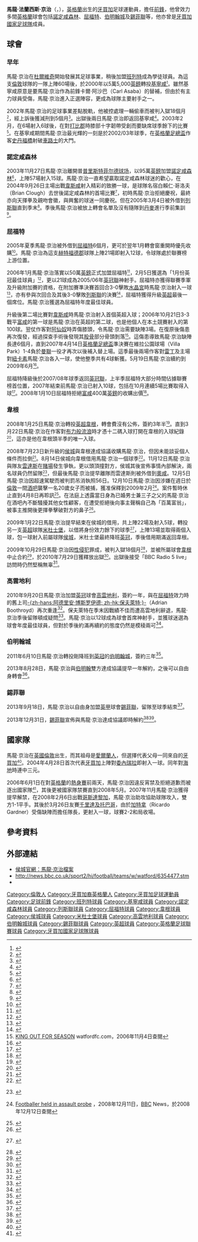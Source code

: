{{noteta|G1=足球|G2=英超|G3=FAcup
|T=zh-hans:马隆·金;zh-hk:馬龍·京治;zh-tw:馬龍·金恩;
|1=zh-hans:马隆·金;zh-hk:馬龍·京治;zh-tw:馬龍·金恩;
|2=zh-hans:马隆·弗朗西斯·金;zh-hk:馬龍·法蘭西斯·京治;zh-tw:馬龍·法蘭西斯·金恩;
|3=zh-hans:吉林汉姆;zh-hk:基寧咸;zh-tw:吉林漢姆;
|4=zh-hans:加德纳;zh-hk:加特拿;zh-tw:加德納;
|5=zh-hans:温达斯;zh-hk:雲達斯;zh-tw:溫達斯;
|6=zh-hans:博斯罗伊德;zh-hk:保夫萊特;zh-tw:博斯羅伊德;
}}
{{Infobox football biography 2
| playername          = 馬龍·京治<br>''Marlon King''
| image               = [[File:Marlon_King_vs_Antwerp_(cropped).jpg|220px]]
| caption             = 
| fullname            = 馬龍·法蘭西斯·京治 <br />Marlon Francis King
| dateofbirth         = {{birth date and age|1980|4|26}}
| cityofbirth         = [[杜爾維治|杜爾維治]]
| countryofbirth      = [[英格蘭|英格蘭]]
| height              = {{height|ft=6|in=1}}
| position            = [[前鋒_(足球)|前鋒]]
|         currentclub = 
|          clubnumber = 
| youthyears1         = 
| youthclubs1         = 
| years1              = 1998−2000
| clubs1              = [[巴尼特足球俱乐部|班列特]]
| caps1               = 53
| goals1              = 14
| years2              = 2000−2003
| clubs2              = [[吉林汉姆足球俱乐部|基寧咸]]
| caps2               = 101
| goals2              = 40
| years3              = 2003−2005
| clubs3              = [[諾定咸森林|諾定咸森林]]
| caps3               = 50
| goals3              = 10
| years4              = 2005
| clubs4              = → [[列斯聯|列斯聯]] (借用)
| caps4               = 9
| goals4              = 0
| years5              = 2005
| clubs5              = → [[屈福特足球會|屈福特]] (借用)
| caps5               = 21
| goals5              = 12
| years6              = 2005−2008
| clubs6              = [[屈福特足球會|屈福特]]
| caps6               = 60
| goals6              = 24
| years7              = 2008−2009
| clubs7              = [[韋根足球會|韋根]]
| caps7               = 18
| goals7              = 1
| years8              = 2008−2009
| clubs8              = → [[侯城足球會|侯城]] (借用)
| caps8               = 20
| goals8              = 5
| years9              = 2009
| clubs9              = → [[米德尔斯堡足球俱乐部|米杜士堡]] (借用)
| caps9               = 13
| goals9              = 2
| years10             = 2010−2011
| clubs10             = [[考文垂足球俱乐部|高雲地利]]
| caps10              = 28
| goals10             = 12
| years11             = 2011−2013
| clubs11             = [[伯明翰足球會|伯明翰城]]
| caps11              = 67
| goals11             = 29
| years12             = 2013
| clubs12             = [[谢菲尔德联足球俱乐部|錫菲聯]]
| caps12              = 8
| goals12             = 1
| totalcaps = 469 | totalgoals = 162
|      nationalyears1 = 2004–2013
|       nationalteam1 = [[牙買加國家足球隊|牙買加]]
|       nationalcaps1 = 24
|      nationalgoals1 = 12
| medaltemplates      = 
| club-update         = 2014年1月1日 (三) 08:43 (UTC)
| nationalteam-update = 2013年10月5日 (六) 14:00 (UTC)
}}

'''馬龍·法蘭西斯·京治'''（{{lang-en|'''Marlon Francis King'''}}，{{bd|1980年|4月26日|||King}}），[[英格蘭|英格蘭]]出生的[[牙買加|牙買加]]足球運動員，擔任[[前鋒_(足球)|前鋒]]，他曾效力多間[[英格蘭|英格蘭]]球會包括[[諾定咸森林|諾定咸森林]]、[[屈福特足球會|屈福特]]、[[伯明翰足球會|伯明翰城]]及[[谢菲尔德联足球俱乐部|錫菲聯]]等，他亦曾是[[牙買加國家足球隊|牙買加國家足球隊]]成員。

==球會==
===早年===
馬龍·京治在[[杜爾維奇足球會|杜爾維奇]]開始發展其足球事業，稍後加盟[[巴尼特足球俱乐部|班列特]]成為學徒球員。為這支[[倫敦|倫敦]]球隊的一隊上陣60場後，於2000年以5萬5,000[[英鎊|英鎊]]轉投[[吉林汉姆足球俱乐部|基寧咸]]<small><ref>{{Cite web |url=http://news.bbc.co.uk/sport2/hi/football/teams/b/barnet/813710.stm |title=King goes to Gills |access-date=2008-09-19 |archive-date=2016-03-10 |archive-url=https://web.archive.org/web/20160310094253/http://news.bbc.co.uk/sport2/hi/football/teams/b/barnet/813710.stm |dead-url=no }}</ref></small>。雖然基寧咸原意是要馬龍·京治作為前鋒卡爾·阿沙巴（Carl Asaba）的替補，但由於有主力球員受傷，馬龍·京治進入正選陣容，更成為球隊主要射手之一。

2002年馬龍·京治的足球事業差點脫軌，他被控處理一輛偷車而被判入獄18個月<small><ref>{{Cite web |url=http://news.bbc.co.uk/2/hi/uk_news/england/1979342.stm |title=Footballer jailed over stolen car |access-date=2008-09-19 |archive-date=2021-01-26 |archive-url=https://web.archive.org/web/20210126112451/http://news.bbc.co.uk/2/hi/uk_news/england/1979342.stm |dead-url=no }}</ref></small>，經上訴後獲減刑到5個月<small><ref>{{Cite web |url=http://news.bbc.co.uk/sport2/hi/football/teams/g/gillingham/1984810.stm |title=King's early release hope |access-date=2008-09-19 |archive-date=2019-07-25 |archive-url=https://web.archive.org/web/20190725203844/http://news.bbc.co.uk/sport2/hi/football/teams/g/gillingham/1984810.stm |dead-url=no }}</ref></small>。出獄後兩日馬龍·京治即返回基寧咸<small><ref>{{Cite web |url=http://news.bbc.co.uk/sport2/hi/football/teams/g/gillingham/2356171.stm |title=King back at Gills |access-date=2008-09-19 |archive-date=2019-07-24 |archive-url=https://web.archive.org/web/20190724235118/http://news.bbc.co.uk/sport2/hi/football/teams/g/gillingham/2356171.stm |dead-url=no }}</ref></small>。2003年2月，在6場射入6球後，在對[[德比郡足球俱乐部|打比郡]]時膝部十字韌帶受創而要缺席球季餘下的比賽<small><ref>{{Cite web |url=http://news.bbc.co.uk/sport2/hi/football/teams/g/gillingham/2698003.stm |title=King to miss out |access-date=2008-09-19 |archive-date=2019-07-29 |archive-url=https://web.archive.org/web/20190729084937/http://news.bbc.co.uk/sport2/hi/football/teams/g/gillingham/2698003.stm |dead-url=no }}</ref></small>。在基寧咸期間馬龍·京治最光輝的一刻是於2002/03年球季，在[[英格蘭足總盃|英格蘭足總盃]]作客[[史丹福橋球場|史丹福橋]]射破[[切尔西足球俱乐部|車路士]]的大門。

===諾定咸森林===
2003年11月27日馬龍·京治離開普[[普里斯特菲尔德球场|普里斯特菲尔德球场]]，以95萬[[英鎊|英鎊]]加盟[[诺丁汉森林足球俱乐部|諾定咸森林]]<small><ref>{{Cite web |url=http://news.bbc.co.uk/sport2/hi/football/teams/g/gillingham/3189666.stm |title=King completes Forest move |access-date=2008-09-19 |archive-date=2019-07-26 |archive-url=https://web.archive.org/web/20190726074454/http://news.bbc.co.uk/sport2/hi/football/teams/g/gillingham/3189666.stm |dead-url=no }}</ref></small>，上陣57場射入15球。馬龍·京治一直希望贏取諾定咸森林球迷的歡心，在2004年9月26日主場出戰[[西汉姆联足球俱乐部|韋斯咸]]射入精彩的致勝一球，是球隊名宿白賴仁·哥洛夫（Brian Clough）去世後諾定咸森林的首場比賽<small><ref>{{Cite web |url=http://news.bbc.co.uk/sport2/hi/football/eng_div_1/3659808.stm |title=Nottm Forest 2-1 West Ham |access-date=2008-09-19 |archive-date=2019-07-24 |archive-url=https://web.archive.org/web/20190724171341/http://news.bbc.co.uk/sport2/hi/football/eng_div_1/3659808.stm |dead-url=no }}</ref></small>，初時馬龍·京治拒絕慶祝，最終亦向天揮拳及親吻會徽，與興奮的球迷一同慶祝。但在2005年3月4日被外借到[[利兹联足球俱乐部|列斯聯]]直到季末<small><ref>{{Cite web |url=http://news.bbc.co.uk/sport2/hi/football/teams/l/leeds_united/4318097.stm |title=King completes loan move to Leeds |access-date=2008-09-19 |archive-date=2020-09-02 |archive-url=https://web.archive.org/web/20200902074908/http://news.bbc.co.uk/sport2/hi/football/teams/l/leeds_united/4318097.stm |dead-url=no }}</ref></small>。季後馬龍·京治被放上轉會名單及沒有隨隊到[[丹麥|丹麥]]進行季前集訓<small><ref>{{Cite web |url=http://news.bbc.co.uk/sport2/hi/football/teams/n/nottm_forest/4673285.stm |title=Forest pair attracting interest |access-date=2008-09-19 |archive-date=2019-07-27 |archive-url=https://web.archive.org/web/20190727022323/http://news.bbc.co.uk/sport2/hi/football/teams/n/nottm_forest/4673285.stm |dead-url=no }}</ref></small>。

===屈福特===
2005年夏季馬龍·京治被外借到[[沃特福德足球俱乐部|屈福特]]6個月，更可於翌年1月轉會窗重開時優先收購<small><ref>{{Cite web |url=http://news.bbc.co.uk/sport2/hi/football/teams/w/watford/4675435.stm |title=Hornets land Forest striker King |access-date=2008-09-19 |archive-date=2019-07-26 |archive-url=https://web.archive.org/web/20190726074500/http://news.bbc.co.uk/sport2/hi/football/teams/w/watford/4675435.stm |dead-url=no }}</ref></small>。馬龍·京治為這支[[赫特福德郡|赫特福德郡]]球隊上陣21場即射入12球，令球隊處於聯賽榜上游位置。

2006年1月馬龍·京治落實以50萬[[英鎊|英鎊]]正式加盟屈福特<small><ref>{{Cite web |url=http://news.bbc.co.uk/sport2/hi/football/teams/w/watford/4549976.stm |title=King set to stay at Vicarage Road |access-date=2008-09-19 |archive-date=2019-07-30 |archive-url=https://web.archive.org/web/20190730030611/http://news.bbc.co.uk/sport2/hi/football/teams/w/watford/4549976.stm |dead-url=no }}</ref></small>，2月5日獲選為「1月份英冠最佳球員」<small><ref>{{Cite web |url=http://news.bbc.co.uk/sport2/hi/football/teams/w/watford/4683384.stm |title=King is handed Championship award |access-date=2008-09-19 |archive-date=2019-07-24 |archive-url=https://web.archive.org/web/20190724013636/http://news.bbc.co.uk/sport2/hi/football/teams/w/watford/4683384.stm |dead-url=no }}</ref></small>，更以21球成為2005/06年[[英格蘭足球冠軍聯賽|英冠聯]]神射手。屈福特亦獲得聯賽季軍及升級附加賽的資格，在附加賽準決賽首回合3-0擊敗[[水晶宫足球俱乐部|水晶宮]]時馬龍·京治射入一球<small><ref>{{Cite web |url=http://news.bbc.co.uk/sport2/hi/football/eng_div_1/4972624.stm |title=Crystal Palace 0-3 Watford |access-date=2008-09-19 |archive-date=2019-07-24 |archive-url=https://web.archive.org/web/20190724040624/http://news.bbc.co.uk/sport2/hi/football/eng_div_1/4972624.stm |dead-url=no }}</ref></small>，亦有參與次回合及其後3-0擊敗[[利兹联足球俱乐部|列斯聯]]的決賽<small><ref>{{Cite web |url=http://news.bbc.co.uk/sport2/hi/football/eng_div_1/4771857.stm |title=Leeds 0-3 Watford |access-date=2008-09-19 |archive-date=2017-04-09 |archive-url=https://web.archive.org/web/20170409204358/http://news.bbc.co.uk/sport2/hi/football/eng_div_1/4771857.stm |dead-url=no }}</ref></small>，屈福特獲得升級[[英超|英超]]最後一個席位。馬龍·京治獲選為屈福特年度最佳球員。

升級後第二場比賽對[[西汉姆联足球俱乐部|韋斯咸]]時馬龍·京治射入首個英超入球；2006年10月21日3-3戰平[[富勒姆足球俱乐部|富咸]]的第一球是馬龍·京治在英超的第二球，也是他個人在本土競賽射入的第100球。翌仗作客對[[阿森纳足球俱乐部|阿仙奴]]時弄傷膝頭，令馬龍·京治需要缺陣3場。在復原後傷患再次復發，經過探查手術後發現其[[股骨|股骨]]部分骨頭剝落<small><ref>[http://www.watfordfc.premiumtv.co.uk/page/News/NewsDetail/0,,10400~923189,00.html KING OUT FOR SEASON]{{dead link|date=2018年5月 |bot=InternetArchiveBot |fix-attempted=yes }} watfordfc.com，2006年11月4日查閱</ref></small>。這傷患導致馬龍·京治缺陣長達6個月，直到2007年4月14日[[英格蘭足總盃|英格蘭足總盃]]準決賽在維拉公園球場（Villa Park）1-4負於[[曼联足球俱乐部|曼聯]]一役才再次以後補入替上場。這季最後兩場作客對[[雷丁足球俱乐部|雷丁]]及主場對[[纽卡斯尔联足球俱乐部|紐卡素]]馬龍·京治各入一球，使他整季共有4球斬獲。5月19日馬龍·京治續約到2009年6月<small><ref>{{Cite web |url=http://news.bbc.co.uk/sport2/hi/football/teams/w/watford/6673057.stm |title=King signs new Watford contract |access-date=2008-09-19 |archive-date=2019-07-26 |archive-url=https://web.archive.org/web/20190726125628/http://news.bbc.co.uk/sport2/hi/football/teams/w/watford/6673057.stm |dead-url=no }}</ref></small>。 

屈福特降級後於2007/08年球季返回[[英格蘭足球冠軍聯賽|英冠聯]]，上半季屈福特大部分時間佔據聯賽榜首位置，2007年結束前馬龍·京治已射入10球，包括在10月連續5場比賽取得入球<small><ref>{{Cite web |url=http://news.bbc.co.uk/sport2/hi/football/eng_div_1/7054132.stm |title=Crystal Palace 0-2 Watford |access-date=2008-09-19 |archive-date=2021-02-13 |archive-url=https://web.archive.org/web/20210213174115/http://news.bbc.co.uk/sport2/hi/football/eng_div_1/7054132.stm |dead-url=no }}</ref></small>。2008年1月10日屈福特拒絕[[富勒姆足球俱乐部|富咸]]400萬[[英鎊|英鎊]]的收購出價<small><ref>{{Cite web |url=http://news.bbc.co.uk/sport2/hi/football/teams/w/watford/7181858.stm |title=Watford snub Fulham £4m King bid |access-date=2008-09-19 |archive-date=2019-07-23 |archive-url=https://web.archive.org/web/20190723095835/http://news.bbc.co.uk/sport2/hi/football/teams/w/watford/7181858.stm |dead-url=no }}</ref></small>。

===韋根===
2008年1月25日馬龍·京治轉投[[英超|英超]][[威根竞技足球俱乐部|韋根]]，轉會費沒有公佈，簽約3年半<small><ref>{{Cite web |url=http://news.bbc.co.uk/sport2/hi/football/teams/w/wigan_athletic/7194713.stm |title=Striker King makes Wigan switch |access-date=2008-09-19 |archive-date=2019-07-26 |archive-url=https://web.archive.org/web/20190726075258/http://news.bbc.co.uk/sport2/hi/football/teams/w/wigan_athletic/7194713.stm |dead-url=no }}</ref></small>。直到3月22日馬龍·京治在作客對[[布莱克本流浪者足球俱乐部|布力般流浪]]時才憑十二碼入球打開在韋根的入球紀錄<small><ref>{{Cite web |url=http://news.bbc.co.uk/sport2/hi/football/eng_prem/7298173.stm |title=Blackburn 3-1 Wigan |access-date=2008-09-19 |archive-date=2020-10-17 |archive-url=https://web.archive.org/web/20201017012049/http://news.bbc.co.uk/sport2/hi/football/eng_prem/7298173.stm |dead-url=no }}</ref></small>，這亦是他在韋根頭半季的唯一入球。

2008年7月23日新升級的[[赫尔城足球俱乐部|侯城]]與韋根達成協議收購馬龍·京治，但因未能談妥個人條件而拉倒<small><ref>{{Cite web |url=http://news.bbc.co.uk/sport2/hi/football/teams/h/hull_city/7513964.stm |title=King's switch to Hull faces delay |access-date=2008-09-19 |archive-date=2009-01-31 |archive-url=https://web.archive.org/web/20090131204705/http://news.bbc.co.uk/sport1/hi/football/teams/h/hull_city/7513964.stm |dead-url=no }}</ref></small>。8月14日侯城向韋根借用馬龍·京治一個球季<small><ref>{{Cite web |url=http://news.bbc.co.uk/sport2/hi/football/teams/h/hull_city/7560863.stm |title=King completes loan move to Hull |access-date=2008-09-19 |archive-date=2019-07-24 |archive-url=https://web.archive.org/web/20190724042719/http://news.bbc.co.uk/sport2/hi/football/teams/h/hull_city/7560863.stm |dead-url=no }}</ref></small>。11月12日馬龍·京治與隊友[[迪恩·温达斯|雲達斯]]在[[賭場|賭場]]發生爭執，更以頭頂撞對方，侯城其後宣佈事情內部解決，兩名球員仍然留隊<small><ref>{{en}} {{cite news 
 |url=http://www.sporthull.co.uk/football/hull_city/tigers_news/displayarticle.php?ID=9550 
 |title=Horton: Casino fight has been dealt with 
 |date=2008-11-14 
 |accessdate=2009-01-23 
 |publisher=Hull Daily Mail 
 |deadurl=yes 
 |archiveurl=https://web.archive.org/web/20090131102503/http://www.sporthull.co.uk/football/hull_city/tigers_news/displayarticle.php?ID=9550 
 |archivedate=2009-01-31 
 }}</ref></small>，但最後馬龍·京治提早離隊而雲達斯則被外借到[[奥尔德姆足球俱乐部|奧咸]]。12月5日馬龍·京治因超速駕駛而被判罰吊消執照56日。12月10日馬龍·京治因涉嫌在週日於[[倫敦|倫敦]]一間[[酒吧|酒吧]]襲擊一名20歲女子而被捕，獲准保釋到2009年2月<small><ref>{{en}} [http://news.bbc.co.uk/2/hi/uk_news/england/humber/7777291.stm Footballer held in assault probe] {{Wayback|url=http://news.bbc.co.uk/2/hi/uk_news/england/humber/7777291.stm |date=20190724190900 }}，2008年12月11日，[[BBC|BBC]] News，於2008年12月12日查閱</ref></small>。案件暫時休止直到4月8日再聆訊<small><ref>{{cite news |language=en |url=http://news.bbc.co.uk/2/hi/uk_news/england/london/7910031.stm |title=Footballer in court over attack |publisher=[[BBC|BBC]] News |date=2009-02-25 |accessdate=2009-10-27 |archive-date=2020-01-07 |archive-url=https://web.archive.org/web/20200107215916/http://news.bbc.co.uk/2/hi/uk_news/england/london/7910031.stm |dead-url=no }}</ref></small>。在法庭上透露當日身為已婚男士兼三子之父的馬龍·京治在酒吧內不斷騷擾其他女性顧客，在遭受拒絕後向事主聲稱自己為「百萬富翁」，被事主推開後更揮拳擊破對方的鼻子<small><ref>{{cite news |language=en |url=http://news.bbc.co.uk/2/hi/uk_news/england/london/8326381.stm |title=Footballer 'broke woman's nose' |publisher=[[BBC|BBC]] News |date=2009-10-26 |accessdate=2009-10-27 |archive-date=2020-11-09 |archive-url=https://web.archive.org/web/20201109003104/http://news.bbc.co.uk/2/hi/uk_news/england/london/8326381.stm |dead-url=no }}</ref></small>。

2009年1月22日馬龍·京治提早結束在侯城的借用，共上陣22場及射入5球，轉投另一支[[英超|英超]]球隊[[米德尔斯堡足球俱乐部|米杜士堡]]，以借將身份效力餘下的球季<small><ref>{{en}} {{cite news |url=http://news.bbc.co.uk/sport1/hi/football/teams/m/middlesbrough/7845049.stm |title=Wigan's King makes Boro loan move |date=2009-01-22 |publisher=[[BBC|BBC]] Sport |accessdate=2009-01-23 |archive-date=2009-01-23 |archive-url=https://web.archive.org/web/20090123143213/http://news.bbc.co.uk/sport1/hi/football/teams/m/middlesbrough/7845049.stm |dead-url=no }}</ref></small>，上陣13場並取得兩個入球，包一球射入前屬球隊[[赫尔城足球俱乐部|侯城]]，米杜士堡最終降班[[英冠|英冠]]，季後借用期滿返回韋根。

2009年10月29日馬龍·京治因[[性侵犯|性侵犯]]罪成，被判入獄18個月<small><ref>{{cite news |language=en |url=http://news.bbc.co.uk/2/hi/uk_news/england/london/8332029.stm |title=Footballer jailed for sex assault |publisher=[[BBC|BBC]] News |date=2009-10-29 |accessdate=2009-10-30 |archive-date=2021-05-04 |archive-url=https://web.archive.org/web/20210504105945/http://news.bbc.co.uk/2/hi/uk_news/england/london/8332029.stm |dead-url=no }}</ref></small>，並被所屬球會[[威根竞技足球俱乐部|韋根]]中止合約<small><ref>{{cite news |language=en |url=http://news.bbc.co.uk/sport2/hi/football/teams/w/wigan_athletic/8332728.stm |title=Wigan to sack jailed striker King |publisher=[[BBC|BBC]] Sport |date=2009-10-29 |accessdate=2009-10-30 |archive-date=2021-03-10 |archive-url=https://web.archive.org/web/20210310105029/http://news.bbc.co.uk/sport2/hi/football/teams/w/wigan_athletic/8332728.stm |dead-url=no }}</ref></small>，於2010年7月29日獲釋放出獄<small><ref>{{cite news |language=en |url=http://www.bbc.co.uk/news/uk-england-manchester-10811077 |title=Jailed footballer Marlon King released from prison |publisher=[[BBC|BBC]] News |date=2010-07-29 |accessdate=2010-07-30 |archive-date=2020-09-19 |archive-url=https://web.archive.org/web/20200919120640/https://www.bbc.co.uk/news/uk-england-manchester-10811077 |dead-url=no }}</ref></small>。出獄後接受「BBC Radio 5 live」訪問時仍然堅稱無辜<ref>{{cite news |language=en |url=http://www.bbc.co.uk/news/uk-england-manchester-10890109 |title=Marlon King vows to overturn sex attack conviction |publisher=[[BBC|BBC]] News |date=2010-08-06 |accessdate=2010-09-21 |archive-date=2021-04-10 |archive-url=https://web.archive.org/web/20210410220614/https://www.bbc.co.uk/news/uk-england-manchester-10890109 |dead-url=no }}</ref>。

===高雲地利===
2010年9月20日馬龍·京治加盟[[英冠|英冠]]球會[[考文垂足球俱乐部|高雲地利]]，簽約一年，與在[[沃特福德足球俱乐部|屈福特]]效力時的舊上司[[阿德里安·博斯罗伊德|-{zh-hans:阿德里安·博斯罗伊德; zh-hk:保夫萊特;}-]]（Adrian Boothroyd）再次重逢<ref>{{cite news |language=en |url=http://news.bbc.co.uk/sport2/hi/football/teams/c/coventry_city/9012497.stm |title=Coventry City sign former Wigan striker Marlon King |publisher=[[BBC|BBC]] Sport |date=2010-09-20 |accessdate=2010-09-21 |archive-date=2011-01-27 |archive-url=https://web.archive.org/web/20110127154529/http://news.bbc.co.uk/sport2/hi/football/teams/c/coventry_city/9012497.stm |dead-url=no }}</ref>。保夫萊特在季末因戰績不佳而遭高雲地利辭退，馬龍·京治季後留隊頓成疑問<ref>{{cite news |language=en |url=http://news.bbc.co.uk/sport2/hi/football/teams/c/coventry_city/9445962.stm |title=Marlon King committed to Coventry City cause |publisher=''[[BBC_Sport|BBC Sport]]'' |date=2011-04-04 |accessdate=2011-06-11 |archive-date=2019-07-23 |archive-url=https://web.archive.org/web/20190723212031/http://news.bbc.co.uk/sport2/hi/football/teams/c/coventry_city/9445962.stm |dead-url=no }}</ref>。馬龍·京治以12球成為球會首席神射手，並獲球迷選為球會年度最佳球員，但對於季後約滿再續約的態度仍然是模稜兩可<ref>{{cite news |language=en |url=http://news.bbc.co.uk/sport2/hi/football/teams/c/coventry_city/9481571.stm |title=Coventry City's Marlon King mulls over new contract |publisher=''[[BBC_Sport|BBC Sport]]'' |date=2011-05-10 |accessdate=2011-06-11 |archive-date=2019-07-26 |archive-url=https://web.archive.org/web/20190726160922/http://news.bbc.co.uk/sport2/hi/football/teams/c/coventry_city/9481571.stm |dead-url=no }}</ref>。

===伯明翰城===
2011年6月10日馬龍·京治轉投剛降班到[[英冠|英冠]]的[[伯明翰足球會|伯明翰城]]，簽約三年<ref>{{cite news |language=en |url=http://news.bbc.co.uk/sport2/hi/football/teams/b/birmingham_city/9508610.stm |title=Marlon King completes Birmingham City switch |publisher=''[[BBC_Sport|BBC Sport]]'' |date=2011-06-10 |accessdate=2011-06-11 |archive-date=2012-06-09 |archive-url=https://web.archive.org/web/20120609010904/http://news.bbc.co.uk/sport2/hi/football/teams/b/birmingham_city/9508610.stm |dead-url=no }}</ref>。

2013年8月28日，馬龍·京治與[[伯明翰足球會|伯明翰]]雙方達成協議提早一年解約，之後可以自由身轉會<ref>{{cite news |language=en |url=http://www.bbc.co.uk/sport/0/football/23869717 |title=Birmingham City: Blues part company with Marlon King |publisher=''[[BBC_Sport|BBC Sport]]'' |date=2013-08-28 |accessdate=2013-10-05 |archive-date=2014-03-01 |archive-url=https://web.archive.org/web/20140301213637/http://www.bbc.co.uk/sport/0/football/23869717 |dead-url=no }}</ref>。

===錫菲聯===
2013年9月18日，馬龍·京治以自由身加盟[[英甲|英甲]]球會[[谢菲尔德联足球俱乐部|錫菲聯]]，留隊至球季結朿<ref>{{cite news |language=en |url=http://www.bbc.co.uk/sport/0/football/24148039 |title=Sheffield United: Marlon King signs deal for rest of season |publisher=''[[BBC_Sport|BBC Sport]]'' |date=2013-09-18 |accessdate=2013-10-05 |archive-date=2016-01-15 |archive-url=https://web.archive.org/web/20160115182354/http://www.bbc.co.uk/sport/0/football/24148039 |dead-url=no }}</ref>。

2013年12月31日，[[谢菲尔德联足球俱乐部|錫菲聯]]宣佈與馬龍·京治達成協議即時解約<ref>{{cite news |language=en |url=http://www.sufc.co.uk/news/article/20131231-king-departs-1266633.aspx |title=King departs |publisher=''Sheffield United FC'' |date=2013-12-31 |accessdate=2014-01-01 |archive-date=2016-06-29 |archive-url=https://web.archive.org/web/20160629132132/http://www.sufc.co.uk/news/article/20131231-king-departs-1266633.aspx |dead-url=no }}</ref><ref>{{cite news |language=en |url=http://www.bbc.com/sport/0/football/25562614 |title=Marlon King: Sheffield United part company with striker |publisher=''[[BBC_Sport|BBC Sport]]'' |date=2013-12-31 |accessdate=2014-01-01 |archive-date=2015-09-24 |archive-url=https://web.archive.org/web/20150924200146/http://www.bbc.com/sport/0/football/25562614 |dead-url=no }}</ref>。

==國家隊==
馬龍·京治在[[英國|英國]][[倫敦|倫敦]]出生，而其祖母是[[愛爾蘭共和國|愛爾蘭人]]，但選擇代表父母一同來自的[[牙買加|牙買加]]<small><ref>{{Cite web |url=http://news.bbc.co.uk/sport2/hi/football/teams/n/nottm_forest/3669559.stm |title=King accepts Jamaica call |access-date=2008-09-19 |archive-date=2019-07-23 |archive-url=https://web.archive.org/web/20190723023321/http://news.bbc.co.uk/sport2/hi/football/teams/n/nottm_forest/3669559.stm |dead-url=no }}</ref></small>。2004年4月28日首次代表[[牙買加國家足球隊|牙買加]]上陣對[[委內瑞拉國家足球隊|委內瑞拉]]即射入一球。同年對[[海地國家足球隊|海地]]時連中三元。

2006年6月1日在對[[英格蘭足球代表隊|英格蘭]]的[[熱身賽|熱身賽]]前兩天，馬龍·京治因違反宵禁及拒絕道歉而被逐出國家隊<small><ref>{{Cite web |url=http://news.bbc.co.uk/sport2/hi/football/internationals/5037138.stm |title=King sent home from Jamaica squad |access-date=2008-09-19 |archive-date=2020-01-03 |archive-url=https://web.archive.org/web/20200103211536/http://news.bbc.co.uk/sport2/hi/football/internationals/5037138.stm |dead-url=no }}</ref></small>，其後更被國家隊禁賽直到2008年5月。2007年11月馬龍·京治獲得提早解禁，在2008年2月6日出戰[[哥斯達黎加國家足球隊|哥斯達黎加]]，馬龍·京治助攻協助球隊攻入，雙方1-1平手。其後於3月26日友賽[[千里達及托巴哥國家足球隊|千里達及托巴哥]]，由於[[里卡多·加德纳|加特拿]]（Ricardo Gardner）受傷缺陣而擔任隊長，更射入一球，球賽2-2和局收場。

==參考資料==
{{reflist|2}}

==外部連結==
* [https://web.archive.org/web/20080911025536/http://www.hullcityafc.premiumtv.co.uk/page/ProfilesDetail/0,,10338~8699,00.html {{en}}侯城官網：馬龍·京治檔案]
* http://news.bbc.co.uk/sport2/hi/football/teams/w/watford/6354477.stm {{Wayback|url=http://news.bbc.co.uk/sport2/hi/football/teams/w/watford/6354477.stm |date=20190725235340 }}
*{{soccerbase|id=15062|name=馬龍·京治}}

{{s-start}}
{{s-ach}}
{{succession box|title=[[考文垂足球俱乐部|高雲地利]]年度最佳球員|before=[[基兰·韦斯特伍德|-{zh-hans:基兰·韦斯特伍德; zh-hk:韋斯活特;}-]] |after=現任 |years=2010–2011}}
{{s-end}}

{{英冠神射手}}
{{2005/06年英冠PFA年度最佳陣容}}

{{DEFAULTSORT:King, Marlon}}
[[Category:倫敦人|Category:倫敦人]]
[[Category:牙買加裔英格蘭人|Category:牙買加裔英格蘭人]]
[[Category:牙買加足球運動員|Category:牙買加足球運動員]]
[[Category:足球前鋒|Category:足球前鋒]]
[[Category:班列特球員|Category:班列特球員]]
[[Category:基寧咸球員|Category:基寧咸球員]]
[[Category:諾定咸森林球員|Category:諾定咸森林球員]]
[[Category:列斯聯球員|Category:列斯聯球員]]
[[Category:屈福特球員|Category:屈福特球員]]
[[Category:韋根球員|Category:韋根球員]]
[[Category:侯城球員|Category:侯城球員]]
[[Category:米杜士堡球員|Category:米杜士堡球員]]
[[Category:高雲地利球員|Category:高雲地利球員]]
[[Category:伯明翰城球員|Category:伯明翰城球員]]
[[Category:錫菲聯球員|Category:錫菲聯球員]]
[[Category:英超球員|Category:英超球員]]
[[Category:英格蘭足球聯賽球員|Category:英格蘭足球聯賽球員]]
[[Category:牙買加國家足球隊球員|Category:牙買加國家足球隊球員]]